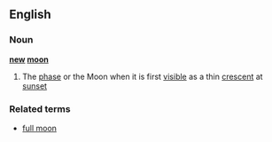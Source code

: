 ==English==
===Noun===
{{wikipedia}}
'''[[new]] [[moon]]'''
#The [[phase]] or the Moon when it is first [[visible]] as a thin [[crescent]] at [[sunset]]
===Related terms===
*[[full moon]]